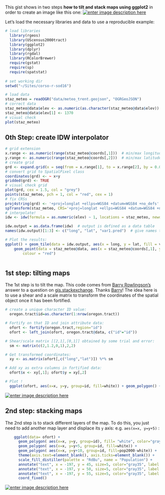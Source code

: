 
This gist shows in two steps **how to tilt and stack maps using ggplot2** in order to create an image like this one:
[![enter image description here][1]][1]

Let's load the necessary libraries and data to use a reproducible example:
``` r
# load libraries
  library(rgeos)
  library(UScensus2000tract)
  library(ggplot2)
  library(dplyr)
  library(rgdal)
  library(RColorBrewer)
  require(gstat)
  require(sp)
  require(spatstat)
  
# set working dir
setwd("~/Sites/corso-r-sod16")

# load data
staz_meteo = readOGR("data/meteo_trent.geojson", "OGRGeoJSON")
# correct data
staz_meteo@data$elev <- as.numeric(as.character(staz_meteo@data$elev))
staz_meteo@data$elev[1] <- 1370
# visual check
plot(staz_meteo)
```

## 0th Step: create IDW interpolator

``` r
# grid extension
x.range <- as.numeric(range(staz_meteo@coords[,1]))  # min/max longitude of the interpolation area
y.range <- as.numeric(range(staz_meteo@coords[,2]))  # min/max latitude of the interpolation area
# create grid
grd <- expand.grid(x = seq(from = x.range[1], to = x.range[2], by = 0.01), y = seq(from = y.range[1], to = y.range[2], by = 0.01))  # expand points to grid
# convert grid to SpatialPixel class
coordinates(grd) <- ~ x+y
gridded(grd) <- TRUE
# visual check grid
plot(grd, cex = 1.5, col = "grey")
points(staz_meteo, pch = 1, col = "red", cex = 1)
# fix CRSs
proj4string(grd) <- '+proj=longlat +ellps=WGS84 +datum=WGS84 +no_defs'
spTransform(staz_meteo, CRS='+proj=longlat +ellps=WGS84 +datum=WGS84 +no_defs')
# interpolate! 
idw <- idw(formula = as.numeric(elev) ~ 1, locations = staz_meteo, newdata = grd)  # apply idw model for the data

idw.output = as.data.frame(idw)  # output is defined as a data table
names(idw.output)[1:3] <- c("long", "lat", "var1.pred")  # give names to the modelled variables

# Plot the results:
ggplot() + geom_tile(data = idw.output, aes(x = long, y = lat, fill = var1.pred)) + 
    geom_point(data = staz_meteo@data, aes(x = staz_meteo@coords[,1], y = staz_meteo@coords[,2]), shape = 21, 
        colour = "red")



```


## 1st step: tilting maps
The 1st step is to tilt the map. This code comes from [Barry Rowlingson's](http://barry.rowlingson.com/) answer to a question on [gis.stackexchange](http://gis.stackexchange.com/questions/189490/plot-tilted-map-in-r). Thanks [Barry](https://twitter.com/geospacedman)! The idea here is to use a shear and a scale matrix to transform the coordinates of the spatial object once it has been fortified.

```r
# create a unique character ID value:
  oregon.tract$id=as.character(1:nrow(oregon.tract))

# Fortify on that ID and join attribute data:
  ofort <- fortify(oregon.tract,region="id")
  ofort <- left_join(ofort, oregon.tract@data, c("id"="id"))

# Shear/scale matrix [[2,1],[0,1]] obtained by some trial and error:
  sm <- matrix(c(2,1.2,0,1),2,2)

# Get transformed coordinates:
  xy <- as.matrix(ofort[,c("long","lat")]) %*% sm

# Add xy as extra columns in fortified data:
  ofort$x <- xy[,1]; ofort$y = xy[,2]

# Plot !
  ggplot(ofort, aes(x=x, y=y, group=id, fill=white)) + geom_polygon() + coord_fixed()
```
[![enter image description here][2]][2]


## 2nd step: stacking maps
The 2nd step is to stack different layers of the map. To do this, you just need to add another map layer and displace its `y` axis: e.g. `aes(x=x, y=y+5)` :

```r
    ggplot(data= ofort) + 
      geom_polygon( aes(x=x, y=y, group=id), fill= "white", color="gray30") + # layer 1
      geom_polygon( aes(x=x, y=y+5, group=id, fill=white)) +                  # layer 2
      geom_polygon( aes(x=x, y=y+10, group=id, fill=pop2000-white)) +         # layer 3
      theme(axis.text=element_blank(), axis.ticks=element_blank()) +
      scale_fill_distiller(palette = "RdBu", name = "Population") +
      annotate("text", x = -197, y = 45, size=5, color="gray35", label = "Census tracts") + # layer 1
      annotate("text", x = -197, y = 50, size=5, color="gray35", label = "White") +         # layer 2
      annotate("text", x = -197, y = 55, size=5, color="gray35", label = "Non-white") +     # layer 3
      coord_fixed()
```
[![enter image description here][1]][1]



  [1]: http://i.stack.imgur.com/3lbAT.png
  [2]: http://i.stack.imgur.com/kU1nZ.png

